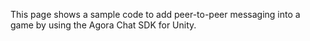 <PlatformWrapper platform="unity">

This page shows a sample code to add peer-to-peer messaging into a game by using the Agora Chat SDK for Unity.

</PlatformWrapper>
